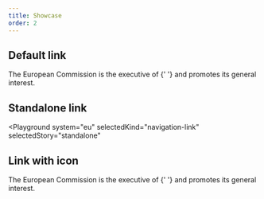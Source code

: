```yaml
---
title: Showcase
order: 2
---
```




## Default link

<Playground system="eu" selectedKind="navigation-link" selectedStory="default">
  <p className="ecl-u-type-paragraph">
    The European Commission is the executive of <Link {...demoContentDefault} />{' '}
    and promotes its general interest.
  </p>
</Playground>

## Standalone link

<Playground
  system="eu"
  selectedKind="navigation-link"
  selectedStory="standalone"
>
  <Link {...demoContentStandalone} />
</Playground>

## Link with icon

<Playground system="eu" selectedKind="navigation-link" selectedStory="default">
  <p className="ecl-u-type-paragraph">
    The European Commission is the executive of <Link {...demoContentIcon} />{' '}
    and promotes its general interest.
  </p>
</Playground>
